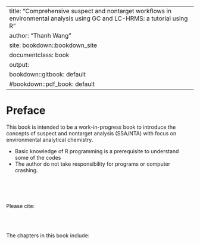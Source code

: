 
---
title: "Comprehensive suspect and nontarget workflows in environmental analysis using GC and LC-HRMS: a tutorial using R"
author: "Thanh Wang"
site: bookdown::bookdown_site
documentclass: book
output:
  bookdown::gitbook: default
  #bookdown::pdf_book: default
---
<!-- If you need PDF output, uncomment bookdown::pdf_book above in YAML. You will need a LaTeX installation, e.g., https://yihui.name/tinytex/ -->

# Preface

This book is intended to be a work-in-progress book to introduce the concepts of suspect and nontarget analysis (SSA/NTA) with focus on environmental analytical chemistry.  

* Basic knowledge of R programming is a prerequisite to understand some of the codes
* The author do not take responsibility for programs or computer crashing.  

<br><br><br>

Please cite: 

<br><br>

The chapters in this book include:  


